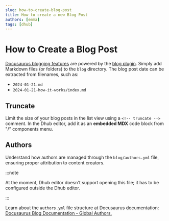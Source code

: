 ```yaml
---
slug: how-to-create-blog-post
title: How to create a new Blog Post
authors: [emma]
tags: [dhub]
---
```


# How to Create a Blog Post

[Docusaurus blogging features](https://docusaurus.io/docs/blog) are powered by the [blog plugin](https://docusaurus.io/docs/api/plugins/@docusaurus/plugin-content-blog). Simply add Markdown files (or folders) to the `blog` directory. The blog post date can be extracted from filenames, such as:

- `2024-01-21.md`
- `2024-01-21-how-it-works/index.md`

<!--truncate-->

## Truncate

Limit the size of your blog posts in the list view using a `<!-- truncate -->` comment. In the Dhub editor, add it as an **embedded MDX** code block from "/" components menu.

## Authors

Understand how authors are managed through the `blog/authors.yml` file, ensuring proper attribution to content creators.

:::note

At the moment, Dhub editor doesn't support opening this file; it has to be configured outside the Dhub editor.

:::

Learn about the `authors.yml` file structure at Docusaurus documentation: [Docusaurus Blog Documentation - Global Authors.](https://docusaurus.io/docs/blog#global-authors)

